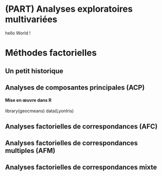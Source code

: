# (PART) Analyses exploratoires multivariées{-} 

hello World !
 
# Méthodes factorielles {#chap12}

## Un petit historique {#sect121}

## Analyses de composantes principales (ACP) {#sect122}


#### Mise en œuvre dans R

library(geocmeans)
data(LyonIris)


## Analyses factorielles de correspondances (AFC)  {#sect123}

## Analyses factorielles de correspondances multiples (AFM)  {#sect124}

## Analyses factorielles de correspondances mixte  {#sect125}
